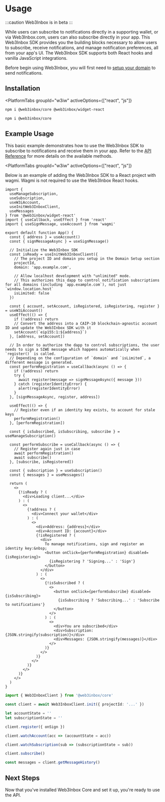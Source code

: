 
# Usage

:::caution
Web3Inbox is in beta
:::

While users can subscribe to notifications directly in a supporting wallet, or via Web3Inbox.com, users can also subscribe directly in your app. This Web3Inbox SDK provides you the building blocks necessary to allow users to subscribe, receive notifications, and manage notification preferences, all from your app's UI. The Web3Inbox SDK supports both React hooks and vanilla JavaScript integrations.

Before begin using Web3Inbox, you will first need to [setup your domain](../domain-setup) to send notifications.

## Installation

<PlatformTabs
	groupId="w3iw"
	activeOptions={["react", "js"]}
>
<PlatformTabItem value="react">

```bash npm2yarn
npm i @web3inbox/core @web3inbox/widget-react
```

</PlatformTabItem>
<PlatformTabItem value="js">

```bash npm2yarn
npm i @web3inbox/core
```

</PlatformTabItem>
</PlatformTabs>

## Example Usage

This basic example demonstrates how to use the Web3Inbox SDK to subscribe to notifications and receive them in your app. Refer to the [API Reference](./api) for more details on the available methods.

<PlatformTabs
	groupId="w3iw"
	activeOptions={["react", "js"]}
>
<PlatformTabItem value="react">

Below is an example of adding the Web3Inbox SDK to a React project with wagmi. Wagmi is not required to use the Web3Inbox React hooks.

```tsx
import {
  useManageSubscription,
  useSubscription,
  useW3iAccount,
  useInitWeb3InboxClient,
  useMessages
} from '@web3inbox/widget-react'
import { useCallback, useEffect } from 'react'
import { useSignMessage, useAccount } from 'wagmi'

export default function App() {
  const { address } = useAccount()
  const { signMessageAsync } = useSignMessage()

  // Initialize the Web3Inbox SDK
  const isReady = useInitWeb3InboxClient({
    // The project ID and domain you setup in the Domain Setup section
    projectId,
    domain: 'app.example.com',

    // Allow localhost development with "unlimited" mode.
    // This authorizes this dapp to control notification subscriptions for all domains (including `app.example.com`), not just `window.location.host`
    isLimited: false
  })

  const { account, setAccount, isRegistered, isRegistering, register } = useW3iAccount()
  useEffect(() => {
    if (!address) return
    // Convert the address into a CAIP-10 blockchain-agnostic account ID and update the Web3Inbox SDK with it
    setAccount(`eip155:1:${address}`)
  }, [address, setAccount])

  // In order to authorize the dapp to control subscriptions, the user needs to sign a SIWE message which happens automatically when `register()` is called.
  // Depending on the configuration of `domain` and `isLimited`, a different message is generated.
  const performRegistration = useCallback(async () => {
    if (!address) return
    try {
      await register(message => signMessageAsync({ message }))
    } catch (registerIdentityError) {
      alert(registerIdentityError)
    }
  }, [signMessageAsync, register, address])

  useEffect(() => {
    // Register even if an identity key exists, to account for stale keys
    performRegistration()
  }, [performRegistration])

  const { isSubscribed, isSubscribing, subscribe } = useManageSubscription()

  const performSubscribe = useCallback(async () => {
    // Register again just in case
    await performRegistration()
    await subscribe()
  }, [subscribe, isRegistered])

  const { subscription } = useSubscription()
  const { messages } = useMessages()

  return (
    <>
      {!isReady ? (
        <div>Loading client...</div>
      ) : (
        <>
          {!address ? (
            <div>Connect your wallet</div>
          ) : (
            <>
              <div>Address: {address}</div>
              <div>Account ID: {account}</div>
              {!isRegistered ? (
                <div>
                  To manage notifications, sign and register an identity key:&nbsp;
                  <button onClick={performRegistration} disabled={isRegistering}>
                    {isRegistering ? 'Signing...' : 'Sign'}
                  </button>
                </div>
              ) : (
                <>
                  {!isSubscribed ? (
                    <>
                      <button onClick={performSubscribe} disabled={isSubscribing}>
                        {isSubscribing ? 'Subscribing...' : 'Subscribe to notifications'}
                      </button>
                    </>
                  ) : (
                    <>
                      <div>You are subscribed</div>
                      <div>Subscription: {JSON.stringify(subscription)}</div>
                      <div>Messages: {JSON.stringify(messages)}</div>
                    </>
                  )}
                </>
              )}
            </>
          )}
        </>
      )}
    </>
  )
}
```

</PlatformTabItem>
<PlatformTabItem value="js">

```ts
import { Web3InboxClient } from '@web3inbox/core'

const client = await Web3InboxClient.init({ projectId: '...' })

let accountState = ''
let subscriptionState = ''

client.register({ onSign })

client.watchAccount(acc => (accountState = acc))

client.watchSubscription(sub => (subscriptionState = sub))

client.subscribe()

const messages = client.getMessageHistory()
```

</PlatformTabItem>
</PlatformTabs>

## Next Steps

Now that you've installed Web3Inbox Core and set it up, you're ready to use the API.
